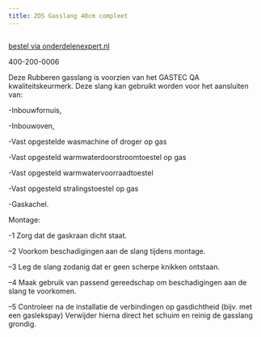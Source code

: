 ```yaml
---
title: ZOS Gasslang 40cm compleet
---
```



<Image src={imageProduct} width={imageProduct.width} alt="" />

[bestel via onderdelenexpert.nl](https://www.onderdelenexpert.nl/zos-gasslang-40cm-compleet-404666)


400-200-0006

Deze Rubberen gasslang is voorzien van het GASTEC QA kwaliteitskeurmerk.
Deze slang kan gebruikt worden voor het aansluiten van:

-Inbouwfornuis, 

-Inbouwoven, 

-Vast opgestelde wasmachine of droger op gas

-Vast opgesteld warmwaterdoorstroomtoestel op gas 

-Vast opgesteld warmwatervoorraadtoestel

-Vast opgesteld stralingstoestel op gas 

-Gaskachel.

Montage:

-1 Zorg dat de gaskraan dicht staat.

–2 Voorkom beschadigingen aan de slang tijdens montage.

–3 Leg de slang zodanig dat er geen scherpe knikken ontstaan.

–4 Maak gebruik van passend gereedschap om beschadigingen aan de slang te voorkomen.

–5 Controleer na de installatie de verbindingen op gasdichtheid (bijv. met een gaslekspay)
Verwijder hierna direct het schuim en reinig de gasslang grondig.
